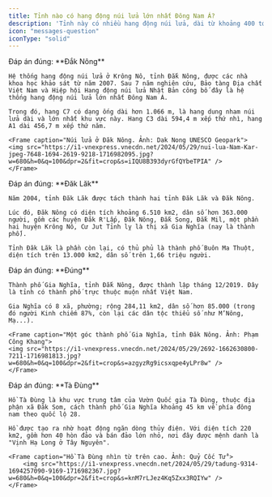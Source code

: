 ```yaml
---
title: Tỉnh nào có hang động núi lửa lớn nhất Đông Nam Á?
description: 'Tỉnh này có nhiều hang động núi lửa, dài từ khoảng 400 tới 1.000 m, đứng đầu Đông Nam Á về cả độ lớn và chiều dài.'
icon: "messages-question"
iconType: "solid"
---
```


<Accordion title="1/4. Tỉnh nào ở Việt Nam có hang động núi lửa lớn nhất Đông Nam Á? [Quảng Bình - Đắk Nông - Quãng Ngãi]">
    Đáp án đúng: **Đắk Nông**

    Hệ thống hang động núi lửa ở Krông Nô, tỉnh Đắk Nông, được các nhà khoa học khảo sát từ năm 2007. Sau 7 năm nghiên cứu, Bảo tàng Địa chất Việt Nam và Hiệp hội Hang động núi lửa Nhật Bản công bố đây là hệ thống hang động núi lửa lớn nhất Đông Nam Á.

    Trong đó, hang C7 có dạng ống dài hơn 1.066 m, là hang dung nham núi lửa dài và lớn nhất khu vực này. Hang C3 dài 594,4 m xếp thứ nhì, hang A1 dài 456,7 m xếp thứ năm.

    <Frame caption="Núi lửa ở Đăk Nông. Ảnh: Dak Nong UNESCO Geopark">
    <img src="https://i1-vnexpress.vnecdn.net/2024/05/29/nui-lua-Nam-Kar-jpeg-7648-1694-2619-9218-1716982095.jpg?w=680&h=0&q=100&dpr=2&fit=crop&s=iIQU8B393dyrGfQYbeTPIA" />
    </Frame>
</Accordion>


<Accordion title="2/4. Địa phương này được tách ra từ tỉnh nào? [Lâm Đồng - Đăk Lăk - Gia Lai]">
    Đáp án đúng: **Đăk Lăk** 

    Năm 2004, tỉnh Đăk Lăk được tách thành hai tỉnh Đăk Lăk và Đăk Nông. 

    Lúc đó, Đăk Nông có diện tích khoảng 6.510 km2, dân số hơn 363.000 người, gồm các huyện Đăk R'Lấp, Đăk Nông, Đắk Song, Đắk Mil, một phần hai huyện Krông Nô, Cư Jut Tỉnh lỵ là thị xã Gia Nghĩa (nay là thành phố). 

    Tỉnh Đăk Lăk là phần còn lại, có thủ phủ là thành phố Buôn Ma Thuột, diện tích trên 13.000 km2, dân số trên 1,66 triệu người.  
</Accordion>

<Accordion title="3/4. Đây là tỉnh cuối cùng ở Việt Nam có thành phố trực thuộc? [Đúng - Sai]">
    Đáp án đúng: **Đúng**

    Thành phố Gia Nghĩa, tỉnh Đắk Nông, được thành lập tháng 12/2019. Đây là tỉnh có thành phố trực thuộc muộn nhất Việt Nam.

    Gia Nghĩa có 8 xã, phường; rộng 284,11 km2, dân số hơn 85.000 (trong đó người Kinh chiếm 87%, còn lại các dân tộc thiểu số như M’Nông, Mạ...).

    <Frame caption="Một góc thành phố Gia Nghĩa, tỉnh Đăk Nông. Ảnh: Phạm Công Khang">
    <img src="https://i1-vnexpress.vnecdn.net/2024/05/29/2692-1662630800-7211-1716981813.jpg?w=680&h=0&q=100&dpr=2&fit=crop&s=azgyzRg9icsxqpe4yLPr8w" />
    </Frame>
</Accordion>

<Accordion title="4/4. Đâu là tên hồ nước nổi tiếng của Đăk Nông? [Tà Đùng - Lắk - Biển Hồ]">
    Đáp án đúng: **Tà Đùng**

    Hồ Tà Đùng là khu vực trung tâm của Vườn Quốc gia Tà Đùng, thuộc địa phận xã Đăk Som, cách thành phố Gia Nghĩa khoảng 45 km về phía đông nam theo quốc lộ 28.

    Hồ được tạo ra nhờ hoạt động ngăn dòng thủy điện. Với diện tích 220 km2, gồm hơn 40 hòn đảo và bán đảo lớn nhỏ, nơi đây được mệnh danh là "Vịnh Hạ Long ở Tây Nguyên".

    <Frame caption="Hồ Tà Đùng nhìn từ trên cao. Ảnh: Quỷ Cốc Tử">
        <img src="https://i1-vnexpress.vnecdn.net/2024/05/29/tadung-9314-1694257090-9169-1716982367.jpg?w=680&h=0&q=100&dpr=2&fit=crop&s=knM7rLJez4Kq5Zxx3RQIYw" />
    </Frame>
</Accordion>